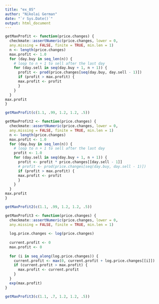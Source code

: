 ```yaml
---
title: "ex_05"
author: "Nikolai German"
date: "`r Sys.Date()`"
output: html_document
---
```



```r
getMaxProfit <- function(price.changes) {
  checkmate::assertNumeric(price.changes, lower = 0,
  any.missing = FALSE, finite = TRUE, min.len = 1)
  n <- length(price.changes)
  max.profit <- 1.0
  for (day.buy in seq_len(n)) {
    # loop to n + 1 to sell after the last day
    for (day.sell in seq(day.buy + 1, n + 1)) {
      profit <- prod(price.changes[seq(day.buy, day.sell - 1)])
      if (profit > max.profit) {
      max.profit <- profit
      }
    }
  }
max.profit
}

getMaxProfit(c(1.1, .99, 1.2, 1.2, .5))
```

```r
getMaxProfit2 <- function(price.changes) {
  checkmate::assertNumeric(price.changes, lower = 0,
  any.missing = FALSE, finite = TRUE, min.len = 1)
  n <- length(price.changes)
  max.profit <- 1.0
  for (day.buy in seq_len(n)) {
    # loop to n + 1 to sell after the last day
    profit <- 1.0
    for (day.sell in seq(day.buy + 1, n + 1)) {
      profit <- profit * price.changes[[day.sell - 1]]
      # profit <- prod(price.changes[seq(day.buy, day.sell - 1)])
      if (profit > max.profit) {
      max.profit <- profit
      }
    }
  }
max.profit
}

getMaxProfit2(c(1.1, .99, 1.2, 1.2, .5))
```


```r
getMaxProfit3 <- function(price.changes) {
  checkmate::assertNumeric(price.changes, lower = 0,
  any.missing = FALSE, finite = TRUE, min.len = 1)
  
  log.price.changes <- log(price.changes)
  
  current.profit <- 0
  max.profit <- 0
  
  for (i in seq_along(log.price.changes)) {
    current.profit <- max(0, current.profit + log.price.changes[[i]])
    if (current.profit > max.profit) {
      max.profit <- current.profit
    }
  }
  exp(max.profit)
}

getMaxProfit3(c(1.1, .7, 1.2, 1.2, .5))

```


